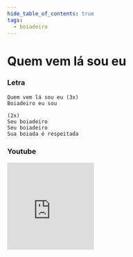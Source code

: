 ```yaml
---
hide_table_of_contents: true
tags:
  - boiadeiro
---
```


# Quem vem lá sou eu

### Letra

```text
Quem vem lá sou eu (3x)
Boiadeiro eu sou

(2x)
Seu boiadeiro
Seu boiadeiro
Sua boiada é respeitada
```

### Youtube

<iframe
  width="200"
  height="200"
  src="https://www.youtube.com/embed/aOk-RAowg7E"
  title="YouTube video player"
  frameborder="0"
  allow="accelerometer; autoplay; clipboard-write; encrypted-media; gyroscope; picture-in-picture; web-share"
  referrerpolicy="strict-origin-when-cross-origin"
  allowfullscreen
></iframe>

